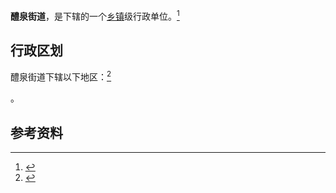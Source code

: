 {{中国乡级行政区
|景观照片文件名 = File:Gaomi_Railway_Station.jpg
|景观照片大小   = 200px
|景观照片描述   = 高密站
|37/07/85/002/000}}

'''醴泉街道'''，是{{PRC admin/fullname|37/07/85/002/000|3}}下辖的一个[[乡镇|乡镇]]级行政单位。<ref>{{PRC admin/ref sgc|{{PRC admin/parent|37/07/85/002/000}}}}</ref>

== 行政区划 ==

醴泉街道下辖以下地区：<ref>{{PRC admin/ref sgc|37/07/85/002/000}}</ref>

{{PRC admin/children|37/07/85/002/000}}。

== 参考资料 ==

{{reflist}}

{{行政区划小作品}}
{{PRC admin/navcat|37/07/85/002/000}}